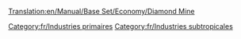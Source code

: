 [[Translation:en/Manual/Base Set/Economy/Diamond Mine]]

{{fr/Industries|image=Diamondmine.png
|nom=Mine de diamants
|climats=[[fr/Manual/Climat#Subtropical|Subtropical]]
|accepte=Rien
|produit=[[fr/Manual/Base Set/Economy/Diamant|Diamant]]
|notes=Absent des autres [[fr/Manual/Climat|climats]].
}}

[[Category:fr/Industries primaires]]
[[Category:fr/Industries subtropicales]]